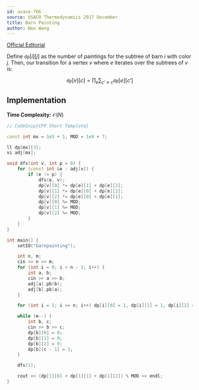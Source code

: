 ```yaml
---
id: usaco-766
source: USACO Thermodynamics 2017 December
title: Barn Painting
author: Neo Wang
---
```


[Official Editorial](http://www.usaco.org/current/data/sol_barnpainting_thermodynamics_dec17.html)

Define $\texttt{dp}[i][j]$ as the number of paintings for the subtree of barn $i$ with color $j$. Then, our transition for a vertex $v$ where $e$ iterates over the subtrees of $v$ is:

$$
\texttt{dp}[v][c] = \prod_e \sum_{c' \neq c} \texttt{dp}[e][c']
$$

## Implementation

**Time Complexity:** $\mathcal{O}(N)$

<LanguageSection>

<CPPSection>

```cpp
// CodeSnip{CPP Short Template}

const int mx = 1e5 + 1, MOD = 1e9 + 7;

ll dp[mx][3];
vi adj[mx];

void dfs(int v, int p = 0) {
	for (const int &e : adj[v]) {
		if (e != p) {
			dfs(e, v);
			dp[v][0] *= dp[e][1] + dp[e][2];
			dp[v][1] *= dp[e][0] + dp[e][2];
			dp[v][2] *= dp[e][0] + dp[e][1];
			dp[v][0] %= MOD;
			dp[v][1] %= MOD;
			dp[v][2] %= MOD;
		}
	}
}

int main() {
	setIO("barnpainting");

	int n, m;
	cin >> n >> m;
	for (int i = 0; i < n - 1; i++) {
		int a, b;
		cin >> a >> b;
		adj[a].pb(b);
		adj[b].pb(a);
	}

	for (int i = 1; i <= n; i++) dp[i][0] = 1, dp[i][1] = 1, dp[i][2] = 1;

	while (m--) {
		int b, c;
		cin >> b >> c;
		dp[b][0] = 0;
		dp[b][1] = 0;
		dp[b][2] = 0;
		dp[b][c - 1] = 1;
	}

	dfs(1);

	cout << (dp[1][0] + dp[1][1] + dp[1][2]) % MOD << endl;
}
```

</CPPSection>

</LanguageSection>

